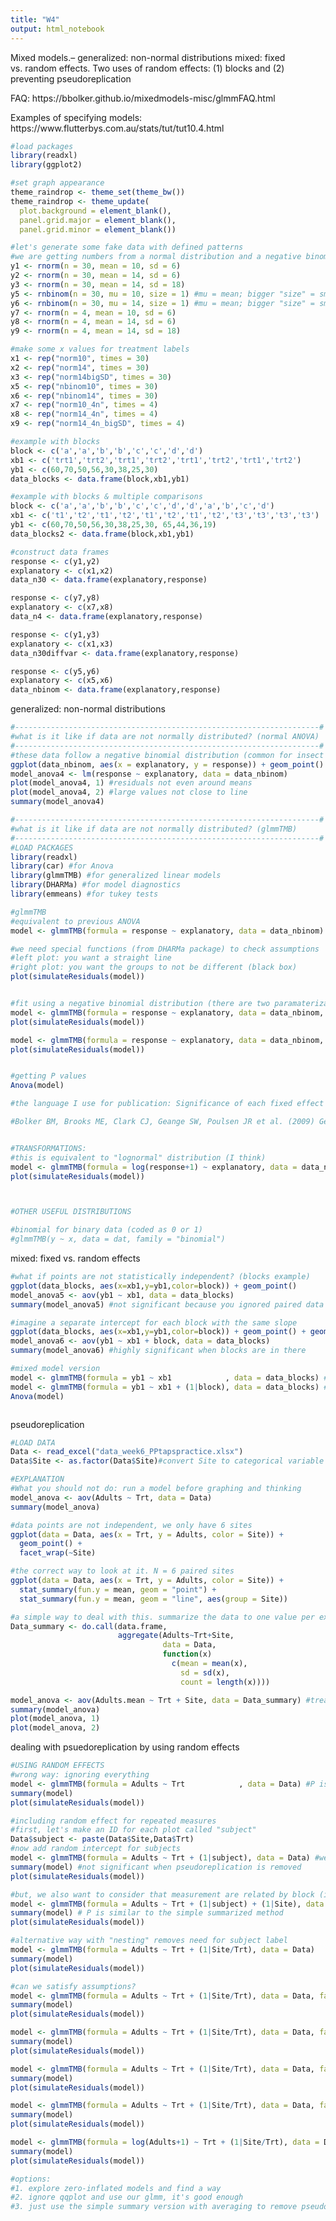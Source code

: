 ```yaml
---
title: "W4"
output: html_notebook
---
```


Mixed models.--
generalized: non-normal distributions
mixed: fixed vs. random effects. Two uses of random effects: (1) blocks and (2) preventing pseudoreplication

FAQ:
https://bbolker.github.io/mixedmodels-misc/glmmFAQ.html

Examples of specifying models:
https://www.flutterbys.com.au/stats/tut/tut10.4.html

```r

#load packages
library(readxl)
library(ggplot2)

#set graph appearance
theme_raindrop <- theme_set(theme_bw())
theme_raindrop <- theme_update(
  plot.background = element_blank(),
  panel.grid.major = element_blank(),
  panel.grid.minor = element_blank())

#let's generate some fake data with defined patterns
#we are getting numbers from a normal distribution and a negative binomial distribution
y1 <- rnorm(n = 30, mean = 10, sd = 6)
y2 <- rnorm(n = 30, mean = 14, sd = 6)
y3 <- rnorm(n = 30, mean = 14, sd = 18)
y5 <- rnbinom(n = 30, mu = 10, size = 1) #mu = mean; bigger "size" = smaller sd
y6 <- rnbinom(n = 30, mu = 14, size = 1) #mu = mean; bigger "size" = smaller sd
y7 <- rnorm(n = 4, mean = 10, sd = 6)
y8 <- rnorm(n = 4, mean = 14, sd = 6)
y9 <- rnorm(n = 4, mean = 14, sd = 18)

#make some x values for treatment labels
x1 <- rep("norm10", times = 30)
x2 <- rep("norm14", times = 30)
x3 <- rep("norm14bigSD", times = 30)
x5 <- rep("nbinom10", times = 30)
x6 <- rep("nbinom14", times = 30)
x7 <- rep("norm10_4n", times = 4)
x8 <- rep("norm14_4n", times = 4)
x9 <- rep("norm14_4n_bigSD", times = 4)

#example with blocks
block <- c('a','a','b','b','c','c','d','d')
xb1 <- c('trt1','trt2','trt1','trt2','trt1','trt2','trt1','trt2')
yb1 <- c(60,70,50,56,30,38,25,30)
data_blocks <- data.frame(block,xb1,yb1)

#example with blocks & multiple comparisons
block <- c('a','a','b','b','c','c','d','d','a','b','c','d')
xb1 <- c('t1','t2','t1','t2','t1','t2','t1','t2','t3','t3','t3','t3')
yb1 <- c(60,70,50,56,30,38,25,30, 65,44,36,19)
data_blocks2 <- data.frame(block,xb1,yb1)

#construct data frames
response <- c(y1,y2)
explanatory <- c(x1,x2)
data_n30 <- data.frame(explanatory,response)

response <- c(y7,y8)
explanatory <- c(x7,x8)
data_n4 <- data.frame(explanatory,response)

response <- c(y1,y3)
explanatory <- c(x1,x3)
data_n30diffvar <- data.frame(explanatory,response)

response <- c(y5,y6)
explanatory <- c(x5,x6)
data_nbinom <- data.frame(explanatory,response)

```




generalized: non-normal distributions

```r
#--------------------------------------------------------------------#
#what is it like if data are not normally distributed? (normal ANOVA)
#--------------------------------------------------------------------#
#these data follow a negative binomial distribution (common for insect counts)
ggplot(data_nbinom, aes(x = explanatory, y = response)) + geom_point()
model_anova4 <- lm(response ~ explanatory, data = data_nbinom)
plot(model_anova4, 1) #residuals not even around means
plot(model_anova4, 2) #large values not close to line
summary(model_anova4)

#--------------------------------------------------------------------#
#what is it like if data are not normally distributed? (glmmTMB)
#--------------------------------------------------------------------#
#LOAD PACKAGES
library(readxl)
library(car) #for Anova
library(glmmTMB) #for generalized linear models
library(DHARMa) #for model diagnostics
library(emmeans) #for tukey tests

#glmmTMB
#equivalent to previous ANOVA
model <- glmmTMB(formula = response ~ explanatory, data = data_nbinom)

#we need special functions (from DHARMa package) to check assumptions
#left plot: you want a straight line
#right plot: you want the groups to not be different (black box)
plot(simulateResiduals(model))


#fit using a negative binomial distribution (there are two paramaterizations available)
model <- glmmTMB(formula = response ~ explanatory, data = data_nbinom, family = "nbinom1")
plot(simulateResiduals(model))

model <- glmmTMB(formula = response ~ explanatory, data = data_nbinom, family = "nbinom2")
plot(simulateResiduals(model))


#getting P values
Anova(model)

#the language I use for publication: Significance of each fixed effect was assessed with a type II Wald’s χ2 test (Bolker et al., 2009) using the ‘Anova’ function of the ‘car’ package.

#Bolker BM, Brooks ME, Clark CJ, Geange SW, Poulsen JR et al. (2009) Generalized linear mixed models: a practical guide for ecology and evolution. Trends in Ecology and Evolution 24: 127–135. 


#TRANSFORMATIONS:
#this is equivalent to "lognormal" distribution (I think)
model <- glmmTMB(formula = log(response+1) ~ explanatory, data = data_nbinom, family = gaussian) #why response + 1 ?
plot(simulateResiduals(model))



#OTHER USEFUL DISTRIBUTIONS

#binomial for binary data (coded as 0 or 1)
#glmmTMB(y ~ x, data = dat, family = "binomial")

```



mixed: fixed vs. random effects

```r
#what if points are not statistically independent? (blocks example)
ggplot(data_blocks, aes(x=xb1,y=yb1,color=block)) + geom_point()
model_anova5 <- aov(yb1 ~ xb1, data = data_blocks)
summary(model_anova5) #not significant because you ignored paired data

#imagine a separate intercept for each block with the same slope
ggplot(data_blocks, aes(x=xb1,y=yb1,color=block)) + geom_point() + geom_line(aes(group = block))
model_anova6 <- aov(yb1 ~ xb1 + block, data = data_blocks)
summary(model_anova6) #highly significant when blocks are in there

#mixed model version
model <- glmmTMB(formula = yb1 ~ xb1            , data = data_blocks) #ignore blocks: P is similar to aov example
model <- glmmTMB(formula = yb1 ~ xb1 + (1|block), data = data_blocks) #add blocks. (1|block) means allow there to be a different intercept for each block
Anova(model)



```


pseudoreplication
```r

#LOAD DATA
Data <- read_excel("data_week6_PPtapspractice.xlsx")
Data$Site <- as.factor(Data$Site)#convert Site to categorical variable instead of number

#EXPLANATION
#What you should not do: run a model before graphing and thinking
model_anova <- aov(Adults ~ Trt, data = Data)
summary(model_anova)

#data points are not independent, we only have 6 sites
ggplot(data = Data, aes(x = Trt, y = Adults, color = Site)) +
  geom_point() +
  facet_wrap(~Site)

#the correct way to look at it. N = 6 paired sites
ggplot(data = Data, aes(x = Trt, y = Adults, color = Site)) +
  stat_summary(fun.y = mean, geom = "point") +
  stat_summary(fun.y = mean, geom = "line", aes(group = Site))

#a simple way to deal with this. summarize the data to one value per experimental unit
Data_summary <- do.call(data.frame, 
                        aggregate(Adults~Trt+Site, 
                                  data = Data, 
                                  function(x) 
                                    c(mean = mean(x),
                                      sd = sd(x), 
                                      count = length(x))))

model_anova <- aov(Adults.mean ~ Trt + Site, data = Data_summary) #treating site like a block like in previous example
summary(model_anova)
plot(model_anova, 1)
plot(model_anova, 2)

```


dealing with psuedoreplication by using random effects
```r


#USING RANDOM EFFECTS
#wrong way: ignoring everything
model <- glmmTMB(formula = Adults ~ Trt            , data = Data) #P is similar to aov example. Sample size is inappropriate
summary(model)
plot(simulateResiduals(model))

#including random effect for repeated measures
#first, let's make an ID for each plot called "subject"
Data$subject <- paste(Data$Site,Data$Trt)
#now add random intercept for subjects
model <- glmmTMB(formula = Adults ~ Trt + (1|subject), data = Data) #we are saying, look there are going to be multiple measurements per subject!
summary(model) #not significant when pseudoreplication is removed
plot(simulateResiduals(model))

#but, we also want to consider that measurement are related by block (i.e., "Site" in this data set)
model <- glmmTMB(formula = Adults ~ Trt + (1|subject) + (1|Site), data = Data)
summary(model) # P is similar to the simple summarized method
plot(simulateResiduals(model))

#alternative way with "nesting" removes need for subject label
model <- glmmTMB(formula = Adults ~ Trt + (1|Site/Trt), data = Data)
summary(model)
plot(simulateResiduals(model))

#can we satisfy assumptions?
model <- glmmTMB(formula = Adults ~ Trt + (1|Site/Trt), data = Data, family = "nbinom1")
summary(model)
plot(simulateResiduals(model))

model <- glmmTMB(formula = Adults ~ Trt + (1|Site/Trt), data = Data, family = "nbinom2")
summary(model)
plot(simulateResiduals(model))

model <- glmmTMB(formula = Adults ~ Trt + (1|Site/Trt), data = Data, family = "poisson")
summary(model)
plot(simulateResiduals(model))

model <- glmmTMB(formula = Adults ~ Trt + (1|Site/Trt), data = Data, family = "gaussian") # = "normal"
summary(model)
plot(simulateResiduals(model))

model <- glmmTMB(formula = log(Adults+1) ~ Trt + (1|Site/Trt), data = Data, family = "gaussian") # = "normal"
summary(model)
plot(simulateResiduals(model))

#options:
#1. explore zero-inflated models and find a way
#2. ignore qqplot and use our glmm, it's good enough
#3. just use the simple summary version with averaging to remove pseudoreplication

```






